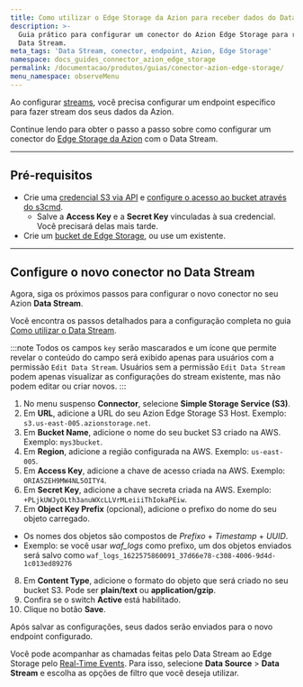 ```yaml
---
title: Como utilizar o Edge Storage da Azion para receber dados do Data Stream
description: >-
  Guia prático para configurar um conector do Azion Edge Storage para receber dados do
  Data Stream.
meta_tags: 'Data Stream, conector, endpoint, Azion, Edge Storage'
namespace: docs_guides_connector_azion_edge_storage
permalink: /documentacao/produtos/guias/conector-azion-edge-storage/
menu_namespace: observeMenu
---
```


Ao configurar [streams](/pt-br/documentacao/produtos/observe/data-stream/), você precisa configurar um endpoint específico para fazer stream dos seus dados da Azion.

Continue lendo para obter o passo a passo sobre como configurar um conector do [Edge Storage da Azion](/pt-br/documentacao/produtos/store/edge-storage/) com o Data Stream.

---

## Pré-requisitos

- Crie uma [credencial S3 via API](/pt-br/documentacao/produtos/store/storage/s3-protocol-para-edge-storage/#crie-uma-credencial-via-api) e [configure o acesso ao bucket através do s3cmd](/pt-br/documentacao/produtos/store/storage/s3-protocol-para-edge-storage/#configure-o-acesso-ao-bucket-atraves-do-s3cmd).
  - Salve a **Access Key** e a **Secret Key** vinculadas à sua credencial. Você precisará delas mais tarde.
- Crie um [bucket de Edge Storage](/pt-br/documentacao/produtos/store/storage/criar-bucket/), ou use um existente.

---

## Configure o novo conector no Data Stream

Agora, siga os próximos passos para configurar o novo conector no seu Azion **Data Stream**.

Você encontra os passos detalhados para a configuração completa no guia [Como utilizar o Data Stream](/pt-br/documentacao/produtos/guias/como-usar-data-stream/).

:::note
Todos os campos `key` serão mascarados e um ícone que permite revelar o conteúdo do campo será exibido apenas para usuários com a permissão `Edit Data Stream`. Usuários sem a permissão `Edit Data Stream` podem apenas visualizar as configurações do stream existente, mas não podem editar ou criar novos.
:::

1. No menu suspenso **Connector**, selecione **Simple Storage Service (S3)**.
2. Em **URL**, adicione a URL do seu Azion Edge Storage S3 Host. Exemplo: `s3.us-east-005.azionstorage.net`.
3. Em **Bucket Name**, adicione o nome do seu bucket S3 criado na AWS. Exemplo: `mys3bucket`.
4. Em **Region**, adicione a região configurada na AWS. Exemplo: `us-east-005`.
5. Em **Access Key**, adicione a chave de acesso criada na AWS. Exemplo: `ORIA5ZEH9MW4NL5OITY4`.
6. Em **Secret Key**, adicione a chave secreta criada na AWS. Exemplo: `+PLjkUWJyOLth3anuWXcLLVrMLeiiiThIokaPEiw`.
7. Em **Object Key Prefix** (opcional), adicione o prefixo do nome do seu objeto carregado.
  -  Os nomes dos objetos são compostos de *Prefixo* + *Timestamp* + *UUID*.
  - Exemplo: se você usar *waf_logs* como prefixo, um dos objetos enviados será salvo como `waf_logs_1622575860091_37d66e78-c308-4006-9d4d-1c013ed89276`
8. Em **Content Type**, adicione o formato do objeto que será criado no seu bucket S3. Pode ser **plain/text** ou **application/gzip**.
9. Confira se o switch **Active** está habilitado.
10. Clique no botão **Save**.

Após salvar as configurações, seus dados serão enviados para o novo endpoint configurado.

Você pode acompanhar as chamadas feitas pelo Data⁠ Stream ao Edge Storage pelo [Real-Time Events](/pt-br/documentacao/produtos/observe/real-time-events/). Para isso, selecione **Data Source** > **Data Stream** e escolha as opções de filtro que você deseja utilizar.
